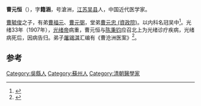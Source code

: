 '''曹元恒'''（{{bd|1848年||1931年}}），字'''籍涵'''，号滄洲，[[江苏|江苏]][[吴县|吴县]]人，中国近代医学家。

[[曹毓俊|曹毓俊]]之子，有弟[[曹福元|曹福元]]、[[曹元弼|曹元弼]]，堂弟[[曹元忠_(資政院)|曹元忠 (資政院)]]。以内科名冠吴中<ref name="谢阳谷2007">{{cite book|author=谢阳谷|title=百年北京中医|url=http://books.google.com/books?id=blLmAAAAMAAJ|year=2007|publisher=化学工业出版社|isbn=978-7-122-01106-0|pages=9–10}}</ref>。光绪33年（1907年），[[光绪帝|光绪帝]]病重，曹元恒与[[陈秉钧|陈秉钧]]应召北上为光绪诊疗疾病，光绪病死后，因病告归。弟子[[屠锡淇|屠锡淇]]汇编有《曹沧洲医案》<ref name="陈可冀李春生2003">{{cite book|author1=陈可冀|author2=李春生|title=中国宮廷医学|url=http://books.google.com/books?id=5Rc6AAAAMAAJ|year=2003|publisher=中国青年出版社|pages=681–682}}</ref>。

==参考==
{{reflist}}
{{清朝人物小作品}}
{{DEFAULTSORT:Cao曹}}
[[Category:吳縣人|Category:吳縣人]]
[[Category:蘇州人|Category:蘇州人]]
[[Category:清朝醫學家|Category:清朝醫學家]]